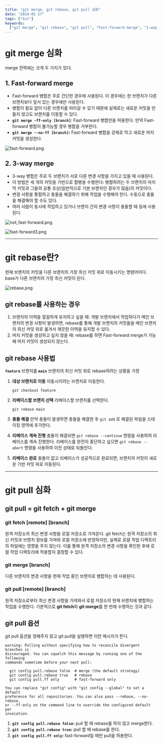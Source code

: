 ```yaml
---
title: "git merge, git rebase, git pull 심화"
date: "2024-05-17"
tags: ["Git"]
keywords:
  ["git merge", "git rebase", "git pull", "Fast-forward merge", "3-way merge"]
---
```


# git merge 심화

merge 전략에는 크게 두 가지가 있다.

## 1. Fast-forward merge

- Fast-forward 병합은 주로 간단한 경우에 사용된다. 이 경우에는 한 브랜치가 다른 브랜치보다 앞서 있는 경우에만 사용된다.
- 병합이 필요 없이 다른 브랜치를 따라갈 수 있기 때문에 실제로는 새로운 커밋을 만들지 않고도 브랜치를 이동할 수 있다.
- **`git merge -ff-only [branch]`**: Fast-forward 병합만을 허용한다. 만약 Fast-forward 병합이 불가능할 경우 병합을 거부한다.
- **`git merge --no-ff [branch]`:** Fast-forward 병합을 강제로 막고 새로운 머지 커밋을 생성한다.

![fast-forward.png](/posts/git/merge_rebase_pull/fast-forward.png)

## 2. 3-way merge

- 3-way 병합은 주로 두 브랜치가 서로 다른 변경 사항을 가지고 있을 때 사용된다.
- 이 방법은 세 개의 커밋을 기반으로 합병을 수행한다: 병합하려는 두 브랜치의 마지막 커밋과 그들의 공통 조상(일반적으로 기본 브랜치인 경우가 많음)의 커밋이다.
- 변경 사항을 통합하고 충돌을 해결하기 위해 작업을 수행해야 한다. 수동으로 충돌을 해결해야 할 수도 있다.
- 여러 사람이 동시에 작업하고 있거나 브랜치 간의 변경 사항이 충돌할 때 등에 사용된다.

![not_fast-forward.png](/posts/git/merge_rebase_pull/not_fast-forward.png)

![fast-forward3.png](/posts/git/merge_rebase_pull/3-way_merge.png)

---

# git rebase란?

현재 브랜치의 커밋을 다른 브랜치의 가장 최신 커밋 위로 이동시키는 명령어이다.
base가 다른 브랜치의 가장 최신 커밋이 된다.

![rebase.png](/posts/git/merge_rebase_pull/rebase.png)

## git rebase를 사용하는 경우

1. 브랜치의 이력을 깔끔하게 유지하고 싶을 때: 개발 브랜치에서 작업하다가 메인 브랜치의 변경 사항이 발생하면, rebase를 통해 개발 브랜치의 커밋들을 메인 브랜치의 최신 커밋 위로 옮겨서 깨끗한 이력을 유지할 수 있다.
2. 머지 커밋을 생성하고 싶지 않을 때: rebase를 하면 Fast-forward merge가 가능해 머지 커밋이 생성되지 않는다.

## git rebase 사용법

**`feature`** 브랜치를 **`main`** 브랜치의 최신 커밋 위로 rebase하려는 상황을 가정

1. **대상 브랜치로 이동**
   이동시키려는 브랜치로 이동한다.

   ```shell
   git checkout feature
   ```

2. **리베이스할 브랜치 선택**
   리베이스할 브랜치를 선택한다.

   ```shell
   git rebase main
   ```

3. **충돌 해결**
   만약 충돌이 발생하면 충돌을 해결한 후 `git add` 로 해결된 파일을 스테이징 영역에 추가한다.

4. **리베이스 계속 진행**
   충돌이 해결되면 `git rebase --continue` 명령을 사용하여 리베이스를 계속 진행한다. 리베이스를 완전히 중단하고 싶으면 `git rebase --abort` 명령을 사용하여 이전 상태로 되돌린다.

5. **리베이스 완료**
   충돌이 없고 리베이스가 성공적으로 완료되면, 브랜치의 커밋이 새로운 기반 커밋 위로 이동된다.

---

# git pull 심화

## git pull = git fetch + git merge

### git fetch [remote] [branch]

원격 저장소의 최신 변경 사항을 로컬 저장소로 가져온다. git fetch는 원격 저장소의 최신 커밋과 브랜치 정보를 가져와 로컬 저장소에 반영하지만, 실제로 로컬 작업 디렉토리의 파일에는 영향을 주지 않는다. 이를 통해 원격 저장소의 변경 사항을 확인한 후에 로컬 작업 디렉토리에 적용할지 결정할 수 있다.

### git merge [branch]

다른 브랜치의 변경 사항을 현재 작업 중인 브랜치로 병합하는 데 사용된다.

### git pull [remote] [branch]

원격 저장소로부터 최신 변경 사항을 가져와서 로컬 저장소의 현재 브랜치에 병합하는 작업을 수행한다. 기본적으로 **git fetch**와 **git merge**를 한 번에 수행하는 것과 같다.

## git pull 옵션

git pull 옵션을 정해주지 않고 git pull을 실행하면 이런 메시지가 뜬다.

```terminal
warning: Pulling without specifying how to reconcile divergent branches is
discouraged. You can squelch this message by running one of the following
commands sometime before your next pull:

  git config pull.rebase false  # merge (the default strategy)
  git config pull.rebase true   # rebase
  git config pull.ff only       # fast-forward only

You can replace "git config" with "git config --global" to set a default
preference for all repositories. You can also pass --rebase, --no-rebase,
or --ff-only on the command line to override the configured default per
invocation.
```

1. **`git config pull.rebase false`:** pull 할 때 rebase를 하지 않고 merge한다.
2. **`git config pull.rebase true`:** pull 할 때 rebase를 한다.
3. **`git config pull.ff only`:** fast-forward일 때만 pull을 허용한다.
